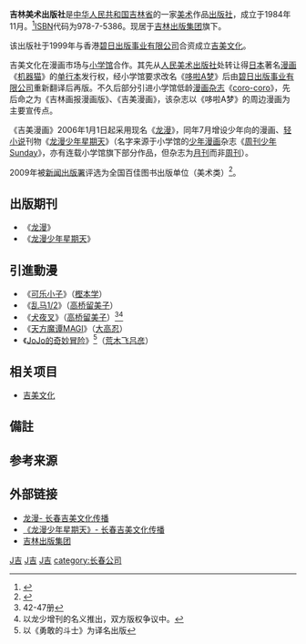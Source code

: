 {{Infobox_Company
| company_name        = 吉林美术出版社
| company_name_en     = 
| company_logo        = 
| company_type        = [[出版社|出版社]]
| original_text       = 
| original_spelling   = 
| company_slogan      = 特色、再版、效益为目标
| market_information  = 
| abbreviated_name    = 吉美
| foundation          = 1984年11月
| location            = {{flagicon|PRC}} [[中华人民共和国|中华人民共和国]]<br>[[吉林省|吉林省]][[长春市|长春市]]人民大街4646号
| zip_code            = 130021
| telephone_no        =  86-431-5651156
| key_people          = 
| industry            = 美术类出版业
| products            = 美术类书籍、期刊
| services            = 
| capital             = 
| revenue             = 1.5亿元人民币（自称）
| operating_income    = 
| profit              =
| total_asset         = 
| net_asset           = 
| market_value        =
| num_employees       = 
| P/E ratio           = 
| earnings per share  = 
| Net asset value     = 
| accounting_period   = 
| parent              = [[吉林出版集团|吉林出版集团]]
| divisions           = 长春总部<br>北京事业部<br>上海物流中心
| major_shareholder   = 
| subsid              = [[吉美文化|吉美文化]]
| homepage            = 
| width               = 
}}
'''吉林美术出版社'''是[[中华人民共和国|中华人民共和国]][[吉林省|吉林省]]的一家[[美术|美术]]作品[[出版社|出版社]]，成立于1984年11月。<ref>{{Cite web |url=http://www.jlpg.cn/main/chengyuandanwei/101.html |title=吉林出版集团成员：吉林美术出版社 |accessdate=2010-08-01 |archive-date=2010-05-25 |archive-url=https://web.archive.org/web/20100525220554/http://www.jlpg.cn/main/chengyuandanwei/101.html |dead-url=yes }}</ref>[[ISBN|ISBN]]代码为978-7-5386。现居于[[吉林出版集团|吉林出版集团]]旗下。

该出版社于1999年与香港[[碧日#中國大陸|碧日出版事业有限公司]]合资成立[[吉美文化|吉美文化]]。

吉美文化在漫画市场与[[小学馆|小学馆]]合作。其先从[[人民美术出版社|人民美术出版社]]处转让得[[日本|日本]]著名[[漫画|漫画]]《[[机器猫|机器猫]]》的[[单行本|单行本]]发行权，经小学馆要求改名《[[哆啦A梦|哆啦A梦]]》后由[[碧日#中國大陸|碧日出版事业有限公司]]重新翻译后再版。不久后部分引进小学馆低龄[[漫画杂志|漫画杂志]]《[[coro-coro|coro-coro]]》，先后命之为《吉林画报漫画版》{{noteTag|1=《[[吉林画报|吉林画报]]》由吉林出版集团旗下的吉林画报社出版，与吉林美术出版社并无直接联系。}}、《吉美漫画》，该杂志以《哆啦A梦》的周边漫画为主要宣传点。

《吉美漫画》2006年1月1日起采用现名《[[龙漫|龙漫]]》，同年7月增设少年向的漫画、[[轻小说|轻小说]]刊物《[[龙漫少年星期天|龙漫少年星期天]]》（名字来源于小学馆的[[少年漫画|少年漫画]]杂志《[[周刊少年Sunday|周刊少年Sunday]]》，亦有连载小学馆旗下部分作品，但杂志为[[月刊|月刊]]而非[[周刊|周刊]]）。

2009年被[[新闻出版署|新闻出版署]]评选为全国百佳图书出版单位（美术类）<ref>{{Cite web
|url= http://www.gapp.gov.cn/cms/cms/upload/info/200908/465485/124995515224946001.doc
|title= “全国百佳图书出版单位”名单公示 <small>出版管字［2009］1079号</small>
|accessdate= 
|accessdaymonth= 
|accessmonthday= 
|accessyear= 
|author= 中华人民共和国新闻出版署
|last= 
|first= 
|authorlink= 
|coauthors= 
|date= 2009-08-11
|year= 
|month= 
|format= DOC
|work= [http://www.gapp.gov.cn/ 中华人民共和国新闻出版署官方网站]
|publisher= 
|pages= 第7页
|language= zh-hans
|doi= 
|archiveurl= https://web.archive.org/web/20190828234041/http://www.gapp.gov.cn/cms/cms/upload/info/200908/465485/124995515224946001.doc
|archivedate= 2019-08-28
|quote= ……7.美术类 安徽美术出版社 湖南美术出版社 吉林美术出版社……
|dead-url= no
}}</ref>。

==出版期刊==
*《[[龙漫|龙漫]]》
*《[[龙漫少年星期天|龙漫少年星期天]]》
==引進動漫==
*《[[可乐小子|可乐小子]]》（[[樫本学|樫本学]]）
*《[[乱马1/2|乱马1/2]]》（[[高桥留美子|高桥留美子]]）
*《[[犬夜叉|犬夜叉]]》（[[高桥留美子|高桥留美子]]）<ref>42-47册</ref><ref>以龙少增刊的名义推出，双方版权争议中。</ref>
*《[[天方魔谭MAGI|天方魔谭MAGI]]》（[[大高忍|大高忍]]）
*《[[JoJo的奇妙冒险|JoJo的奇妙冒险]]》<ref>以《勇敢的斗士》为译名出版</ref>（[[荒木飞吕彦|荒木飞吕彦]]）

== 相关项目 ==
*[[吉美文化|吉美文化]]
==備註==
{{noteFoot}}
==参考来源==
{{reflist}}

==外部链接==
*[https://web.archive.org/web/20100727012224/http://www.longman.net.cn/default.asp 龙漫- 长春吉美文化传播]
*[https://web.archive.org/web/20100820043942/http://ls.longman.net.cn/index.asp 《龙漫少年星期天》- 长春吉美文化传播]
*[https://web.archive.org/web/20100802105222/http://www.jlpg.cn/main/ 吉林出版集团]

[[category:中华人民共和国出版社|J吉]]
[[category:1984年成立的公司|J吉]]
[[category:漫画出版社|J吉]]
[[category:长春公司|category:长春公司]]